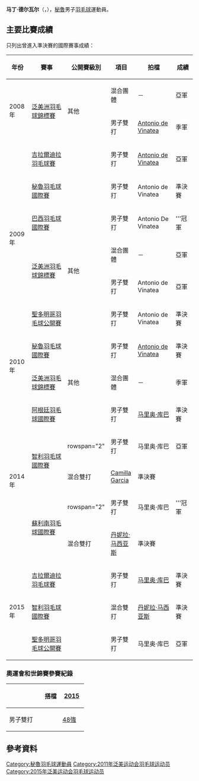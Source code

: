 {{noteTA|G1=Badminton}}
{{Infobox 羽球選手
| playername              = 马丁·德尔瓦尔<br/>{{lang|es|Martín del Valle}}
| image                   = 
| size                    = 
| caption                 = 
| birth_name              =
| date_of_birth           = {{birth_date_and_age|1988|2|27}}<ref name="PanAm2015">{{cite web|title=Badminton - Athlete Profile - DEL VALLE Martin|url=http://results.toronto2015.org/IRS/en/badminton/athlete-profile-n10133262-del-valle-martin.htm|publisher=TORONTO 2015 Pan Am|access-date=2015-11-05|archive-url=https://web.archive.org/web/20150805081221/http://results.toronto2015.org/IRS/en/badminton/athlete-profile-n10133262-del-valle-martin.htm|archive-date=2015-08-05|dead-url=yes}}{{en}}</ref>
| place_of_birth          = 
| height                  = {{height|m=1.78}}<ref name="PanAm2015"/>
| weight                  = {{weight|kg=73}}<ref name="PanAm2015"/>
| event                   = 男子單打、男子雙打、混合雙打
| country                 = {{PER}}
| years_active            = 
| handedness              = 
| coach                   = 
| highest_ranking         = 第50位（男雙-[[Antonio_de_Vinatea|de Vinatea]]）
| date_of_highest_ranking = 2010年10月14日<ref name="ranking">[http://bwfcontent.tournamentsoftware.com/ranking/player.aspx?id=9109&player=116162 BWF World Ranking - Ranking of Martin DEL VALLE (14324)]{{en}}</ref>
| current_ranking         = 第898位（男單）<br/>第72位（男雙-[[马里奥·库巴|库巴]]）<br/>第84位（混雙-[[丹妮拉·马西亚斯|马西亚斯]]）
| date_of_current_ranking = 2015年5月28日<ref>[http://bwfcontent.tournamentsoftware.com/ranking/category.aspx?id=9109&category=472 BWF World Ranking - BWF世界排名榜 (5/28/2015) - Men's singles]{{en}}</ref><ref>[http://bwfcontent.tournamentsoftware.com/ranking/category.aspx?id=9109&category=474 BWF World Ranking - BWF世界排名榜 (5/28/2015) - Men's doubles] {{Wayback|url=http://bwfcontent.tournamentsoftware.com/ranking/category.aspx?id=9109&category=474 |date=20181001164725 }}{{en}}</ref><ref>[http://bwfcontent.tournamentsoftware.com/ranking/category.aspx?id=9109&category=475 BWF World Ranking - BWF世界排名榜 (5/28/2015) - Mixed doubles] {{Wayback|url=http://bwfcontent.tournamentsoftware.com/ranking/category.aspx?id=9109&category=475 |date=20181001163836 }}{{en}}</ref>
| played                  = 30勝–35負（男單）<br/>72勝–61負（男雙）<br/>24勝–26負（混雙）
| titles                  = 
| bwf_profile             = D4A0C141-B2F6-4F62-920C-4768381C8FC1
| bwf_id                  = 14324
| updated                 = 2015年6月2日
}}
{{MedalTableTop}}
{{MedalSport | 男子[[羽毛球|羽毛球]]}}
{{MedalCountry | {{PER}}}}
{{MedalCompetition | [[泛美洲羽毛球錦標賽|泛美洲羽毛球錦標賽]]}}
{{MedalSilver| [[2008年泛美洲羽毛球錦標賽|2008年 利馬]] | 混合團體 }}
{{MedalBronze| [[2008年泛美洲羽毛球錦標賽|2008年 利馬]] | 男子雙打 }}
{{MedalSilver| [[2009年泛美洲羽毛球錦標賽|2009年 瓜達拉哈拉]] | 混合團體 }}
{{MedalSilver| [[2009年泛美洲羽毛球錦標賽|2009年 瓜達拉哈拉]] | 男子雙打 }}
{{MedalBronze| [[2010年泛美洲羽毛球錦標賽|2010年 庫里奇巴]] | 混合團體 }}
{{MedalBottom}}
'''马丁·德尔瓦尔'''（{{lang-es|'''Martín del Valle'''}}，{{bd|1988年|2月27日}}），[[秘魯|秘魯]]男子[[羽毛球|羽毛球]]運動員。

==主要比賽成績==
只列出曾進入準決賽的國際賽事成績：
{| class=wikitable style="text-align:center; font-size:small;" 
!width="50"|年份
!width="180"|賽事
!width="80"|公開賽級別
!width="60"|項目
!width="130"|拍檔
!width="50"|成績
|-
!rowspan="2"|2008年
|rowspan="2"|[[2008年泛美洲羽毛球錦標賽|泛美洲羽毛球錦標賽]]
|rowspan="2"|其他
|混合團體
|－
|bgcolor="silver"|亞軍
|-
|男子雙打
|[[Antonio_de_Vinatea|Antonio de Vinatea]]
|bgcolor="#b8860b"|季軍
|-
!rowspan="6"|2009年
|[[2009年吉拉爾迪拉羽毛球賽|吉拉爾迪拉羽毛球賽]]
|{{BWFFS}}
|男子雙打
|[[Antonio_de_Vinatea|Antonio de Vinatea]]
|bgcolor="silver"|亞軍
|-
|[[2009年秘魯羽毛球國際賽|秘魯羽毛球國際賽]]
|{{BWFIS}}
|男子雙打
|Antonio de Vinatea
|bgcolor="#b8860b"|準決賽
|-
|[[2009年巴西羽毛球國際賽|巴西羽毛球國際賽]]
|{{BWFFS}}
|男子雙打
|Antonio De Vinatea
|bgcolor="gold"|'''冠軍
|-
|rowspan="2"|[[2009年泛美洲羽毛球錦標賽|泛美洲羽毛球錦標賽]]
|rowspan="2"|其他
|混合團體
|－
|bgcolor="silver"|亞軍
|-
|男子雙打
|Antonio de Vinatea
|bgcolor="silver"|亞軍
|-
|[[2009年聖多明哥羽毛球公開賽|聖多明哥羽毛球公開賽]]
|{{BWFIS}}
|男子雙打
|Antonio de Vinatea
|bgcolor="#b8860b"|準決賽
|-
!rowspan="2"|2010年
|[[2010年秘魯羽毛球國際賽|秘魯羽毛球國際賽]]
|{{BWFIC}}
|男子雙打
|[[Antonio_de_Vinatea|Antonio de Vinatea]]
|bgcolor="#b8860b"|準決賽
|-
|[[2010年泛美洲羽毛球錦標賽|泛美洲羽毛球錦標賽]]
|其他
|混合團體
|－
|bgcolor="#b8860b"|季軍
|-
!rowspan="5"|2014年
|[[2014年阿根廷羽毛球國際賽|阿根廷羽毛球國際賽]]
|{{BWFIS}}
|男子雙打
|[[马里奥·库巴|马里奥·库巴]]
|bgcolor="#b8860b"|準決賽
|-
|rowspan="2"|[[2014年智利羽毛球國際賽|智利羽毛球國際賽]]
|rowspan="2" {{BWFIS}}
|男子雙打
|马里奥·库巴
|bgcolor="silver"|亞軍
|-
|混合雙打
|[[Camilla_Garcia|Camilla Garcia]]
|bgcolor="#b8860b"|準決賽
|-
|rowspan="2"|[[2014年蘇利南羽毛球國際賽|蘇利南羽毛球國際賽]]
|rowspan="2" {{BWFIS}}
|男子雙打
|马里奥·库巴
|bgcolor="gold"|'''冠軍
|-
|混合雙打
|[[丹妮拉·马西亚斯|丹妮拉·马西亚斯]]
|bgcolor="#b8860b"|準決賽
|-
!rowspan="3"|2015年
|[[2015年吉拉爾迪拉羽毛球賽|吉拉爾迪拉羽毛球賽]]
|{{BWFIS}}
|男子雙打
|[[马里奥·库巴|马里奥·库巴]]
|bgcolor="#b8860b"|準決賽
|-
|[[2015年智利羽毛球國際賽|智利羽毛球國際賽]]
|{{BWFIS}}
|混合雙打
|[[丹妮拉·马西亚斯|丹妮拉·马西亚斯]]
|bgcolor="#b8860b"|準決賽
|-
|[[2015年聖多明哥羽毛球公開賽|聖多明哥羽毛球公開賽]]
|{{BWFIS}}
|男子雙打
|马里奥·库巴
|bgcolor="silver"|亞軍
|}
{{BWF賽事級別索引}}

===奧運會和世錦賽參賽紀錄===
{| class=wikitable style="text-align:center; font-size:small;" 
!
!搭檔
!width="50"|[[2015年世界羽毛球錦標賽|2015]]
|-
!width="80"|男子雙打
|align="left"|{{nowrap|[[马里奥·库巴|马里奥·库巴]]}}
|[[2015年世界羽毛球錦標賽男子雙打項目|48強]]
|}

== 參考資料 ==
{{Reflist}}

{{DEFAULTSORT:del Valle, Martín}}
[[Category:秘魯羽毛球運動員|Category:秘魯羽毛球運動員]]
[[Category:2011年泛美运动会羽毛球运动员|Category:2011年泛美运动会羽毛球运动员]]
[[Category:2015年泛美运动会羽毛球运动员|Category:2015年泛美运动会羽毛球运动员]]
